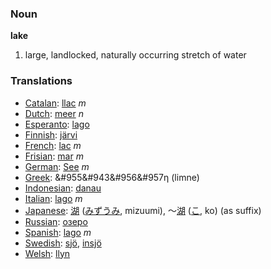 === Noun ===

'''lake'''

# large, landlocked, naturally occurring stretch of water

=== Translations ===
*[[Catalan]]: [[llac]] ''m''
*[[Dutch]]: [[meer]] ''n''
*[[Esperanto]]: [[lago]]
*[[Finnish]]: [[järvi]]
*[[French]]: [[lac]] ''m''
*[[Frisian]]: [[mar]] ''m''
*[[German]]: [[See]] ''m''
*[[Greek]]: &#955&#943&#956&#957&#951; (limne)
*[[Indonesian]]: [[danau]]
*[[Italian]]: [[lago]] ''m''
*[[Japanese]]: [[湖]] ([[みずうみ]], mizuumi), ～[[湖]] ([[こ]], ko) (as suffix)
*[[Russian]]: [[озеро]]
*[[Spanish]]: [[lago]] ''m''
*[[Swedish]]: [[sjö]], [[insjö]]
*[[Welsh]]: [[llyn]]